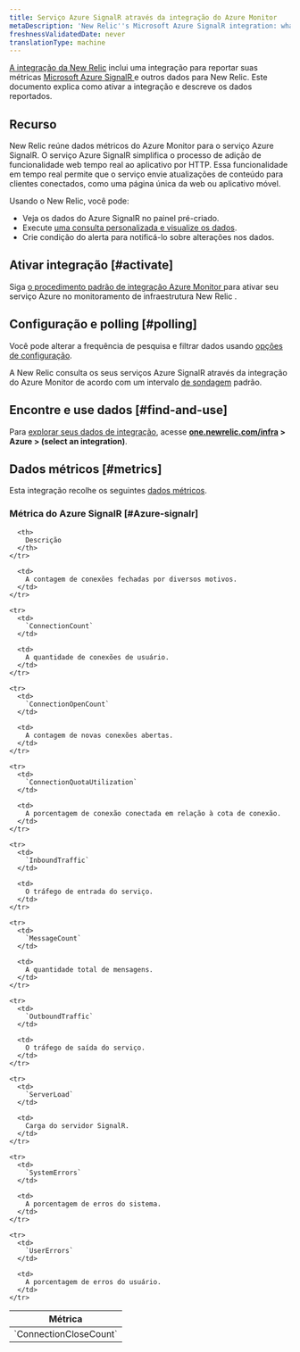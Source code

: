 ```yaml
---
title: Serviço Azure SignalR através da integração do Azure Monitor
metaDescription: 'New Relic''s Microsoft Azure SignalR integration: what data it reports and how to enable it.'
freshnessValidatedDate: never
translationType: machine
---
```


[A integração da New Relic](/docs/infrastructure/integrations-getting-started/getting-started/introduction-infrastructure-integrations) inclui uma integração para reportar suas métricas [Microsoft Azure SignalR ](https://learn.microsoft.com/en-us/azure/azure-signalr/)e outros dados para New Relic. Este documento explica como ativar a integração e descreve os dados reportados.

## Recurso

New Relic reúne dados métricos do Azure Monitor para o serviço Azure SignalR. O serviço Azure SignalR simplifica o processo de adição de funcionalidade web tempo real ao aplicativo por HTTP. Essa funcionalidade em tempo real permite que o serviço envie atualizações de conteúdo para clientes conectados, como uma página única da web ou aplicativo móvel.

Usando o New Relic, você pode:

* Veja os dados do Azure SignalR no painel pré-criado.
* Execute [uma consulta personalizada e visualize os dados](/docs/infrastructure/integrations-getting-started/getting-started/use-integration-data-new-relic-insights).
* Crie condição do alerta para notificá-lo sobre alterações nos dados.

## Ativar integração [#activate]

Siga [o procedimento padrão de integração Azure Monitor ](/docs/infrastructure/microsoft-azure-integrations/azure-integrations-list/azure-monitor)para ativar seu serviço Azure no monitoramento de infraestrutura New Relic .

## Configuração e polling [#polling]

Você pode alterar a frequência de pesquisa e filtrar dados usando [opções de configuração](/docs/infrastructure/microsoft-azure-integrations/azure-integrations-list/azure-monitor/#settings).

A New Relic consulta os seus serviços Azure SignalR através da integração do Azure Monitor de acordo com um intervalo [de sondagem](/docs/infrastructure/microsoft-azure-integrations/azure-integrations-list/azure-monitor/#settings) padrão.

## Encontre e use dados [#find-and-use]

Para [explorar seus dados de integração](/docs/infrastructure/integrations/find-use-infrastructure-integration-data), acesse <DNT>**[one.newrelic.com/infra](https://one.newrelic.com/infra) > Azure > (select an integration)**</DNT>.

## Dados métricos [#metrics]

Esta integração recolhe os seguintes [dados métricos](/docs/infrastructure/integrations-getting-started/getting-started/understand-integration-data-data-types#metric).

### Métrica do Azure SignalR [#Azure-signalr]

<table>
  <thead>
    <tr>
      <th style={{ width: "300px" }}>
        Métrica
      </th>

      <th>
        Descrição
      </th>
    </tr>
  </thead>

  <tbody>
    <tr>
      <td>
        `ConnectionCloseCount`
      </td>

      <td>
        A contagem de conexões fechadas por diversos motivos.
      </td>
    </tr>

    <tr>
      <td>
        `ConnectionCount`
      </td>

      <td>
        A quantidade de conexões de usuário.
      </td>
    </tr>

    <tr>
      <td>
        `ConnectionOpenCount`
      </td>

      <td>
        A contagem de novas conexões abertas.
      </td>
    </tr>

    <tr>
      <td>
        `ConnectionQuotaUtilization`
      </td>

      <td>
        A porcentagem de conexão conectada em relação à cota de conexão.
      </td>
    </tr>

    <tr>
      <td>
        `InboundTraffic`
      </td>

      <td>
        O tráfego de entrada do serviço.
      </td>
    </tr>

    <tr>
      <td>
        `MessageCount`
      </td>

      <td>
        A quantidade total de mensagens.
      </td>
    </tr>

    <tr>
      <td>
        `OutboundTraffic`
      </td>

      <td>
        O tráfego de saída do serviço.
      </td>
    </tr>

    <tr>
      <td>
        `ServerLoad`
      </td>

      <td>
        Carga do servidor SignalR.
      </td>
    </tr>

    <tr>
      <td>
        `SystemErrors`
      </td>

      <td>
        A porcentagem de erros do sistema.
      </td>
    </tr>

    <tr>
      <td>
        `UserErrors`
      </td>

      <td>
        A porcentagem de erros do usuário.
      </td>
    </tr>
  </tbody>
</table>
